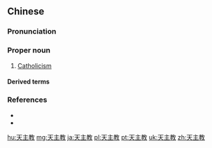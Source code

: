 ==Chinese==
{{zh-forms|type=21}}

===Pronunciation===
{{zh-pron
|m=Tiānzhǔjiào
|c=tin1 zyu2 gaau3
|mn=qz,tw,xm:Thian-chú-kàu/zz:Thian-chí-kàu
|cat=pn
}}

===Proper noun===
{{zh-proper noun}}

# {{lb|zh|Intermediate Mandarin}} [[Catholicism]]

====Derived terms====
{{zh-der|天主教會|天主教徒}}

===References===
* {{pedialite|天主教|lang=zh}}
* {{pedialite|Catholicism}}

[[hu:天主教]]
[[mg:天主教]]
[[ja:天主教]]
[[pl:天主教]]
[[pt:天主教]]
[[uk:天主教]]
[[zh:天主教]]